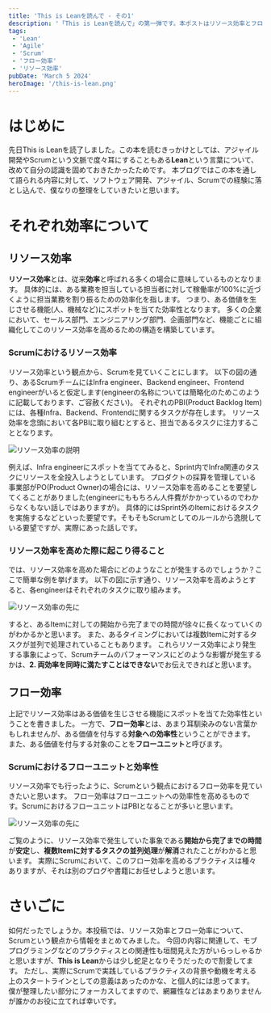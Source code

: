 ```yaml
---
title: 'This is Leanを読んで - その1'
description: '「This is Leanを読んで」の第一弾です。本ポストはリソース効率とフロー効率がどのようなものかをScrumを絡めて記載しています。'
tags:
 - 'Lean'
 - 'Agile'
 - 'Scrum'
 - 'フロー効率'
 - 'リソース効率'
pubDate: 'March 5 2024'
heroImage: '/this-is-lean.png'
---
```



# はじめに
先日This is Leanを読了しました。この本を読むきっかけとしては、アジャイル開発やScrumという文脈で度々耳にすることもある**Lean**という言葉について、改めて自分の認識を固めておきたかったためです。
本ブログではこの本を通して語られる内容に対して、ソフトウェア開発、アジャイル、Scrumでの経験に落とし込んで、僕なりの整理をしていきたいと思います。

# それぞれ効率について
## リソース効率
**リソース効率**とは、従来**効率**と呼ばれる多くの場合に意味しているものとなります。
具体的には、ある業務を担当している担当者に対して稼働率が100%に近づくように担当業務を割り振るための効率化を指します。
つまり、ある価値を生じさせる機能(人、機械など)にスポットを当てた効率性となります。
多くの企業において、セールス部門、エンジニアリング部門、企画部門など、機能ごとに組織化してこのリソース効率を高めるための構造を構築しています。

### Scrumにおけるリソース効率
リソース効率という観点から、Scrumを見ていくことにします。
以下の図の通り、あるScrumチームにはInfra engineer、Backend engineer、Frontend engineerがいると仮定します(engineerの名称については簡略化のためこのように記載しております、ご容赦ください)。
それぞれのPBI(Product Backlog Item)には、各種Infra、Backend、Frontendに関するタスクが存在します。
リソース効率を念頭において各PBIに取り組むとすると、担当であるタスクに注力することとなります。

<Image class="mb-10" src={resourceEfficiencyImage} alt='リソース効率の説明' />

例えば、Infra engineerにスポットを当ててみると、Sprint内でInfra関連のタスクにリソースを全投入しようとしています。
プロダクトの採算を管理している事業部がPO(Product Owner)の場合には、リソース効率を高めることを要望してくることがありました(engineerにももちろん人件費がかかっているのでわからなくもない話しではありますが)。
具体的にはSprint外のItemにおけるタスクを実施するなどといった要望です。そもそもScrumとしてのルールから逸脱している要望ですが、実際にあった話しです。

### リソース効率を高めた際に起こり得ること
では、リソース効率を高めた場合にどのようなことが発生するのでしょうか？ここで簡単な例を挙げます。
以下の図に示す通り、リソース効率を高めようとすると、各engineerはそれぞれのタスクに取り組みます。

<Image class="mb-10" src={resultResourceEfficiencyImage} alt='リソース効率の先に' />

すると、あるItemに対しての開始から完了までの時間が徐々に長くなっていくのがわかるかと思います。
また、あるタイミングにおいては複数Itemに対するタスクが並列で処理されていることもあります。
これらリソース効率により発生する事象によって、Scrumチームのパフォーマンスにどのような影響が発生するかは、**2. 両効率を同時に満たすことはできない**でお伝えできればと思います。

## フロー効率
上記でリソース効率はある価値を生じさせる機能にスポットを当てた効率性ということを書きました。
一方で、**フロー効率**とは、あまり耳馴染みのない言葉かもしれませんが、ある価値を付与する**対象への効率性**ということができます。
また、ある価値を付与する対象のことを**フローユニット**と呼びます。

### Scrumにおけるフローユニットと効率性
リソース効率でも行ったように、Scrumという観点におけるフロー効率を見ていきたいと思います。
フロー効率はフローユニットへの効率性を高めるものです。ScrumにおけるフローユニットはPBIとなることが多いと思います。

<Image class="mb-10" src={resultFlowEfficiencyImage} alt='リソース効率の先に' />

ご覧のように、リソース効率で発生していた事象である**開始から完了までの時間**が**安定**し、**複数Itemに対するタスクの並列処理**が**解消**されたことがわかると思います。
実際にScrumにおいて、このフロー効率を高めるプラクティスは種々ありますが、それは別のブログや書籍にお任せしようと思います。

# さいごに
如何だったでしょうか。本投稿では、リソース効率とフロー効率について、Scrumという観点から情報をまとめてみました。
今回の内容に関連して、モブプログラミングなどのプラクティスとの関連性も垣間見えた方がいらっしゃるかと思いますが、**This is Lean**からは少し蛇足となりそうだったので割愛してます。
ただし、実際にScrumで実践しているプラクティスの背景や動機を考える上のスタートラインとしての意義はあったのかな、と個人的には思ってます。
僕が整理したい部分にフォーカスしてますので、網羅性などはあまりありませんが誰かのお役に立てれば幸いです。

